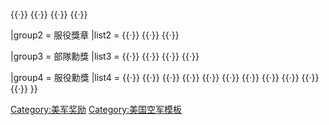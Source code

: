 {{military navigation
|name  = 美國空軍勳獎
|style = wide
|title = [[美國空軍勳獎]]

|group1 = 個人勳獎
|list1  =
{{nowrap| [[Image:Air Force Cross ribbon.svg|35px]] [[空軍十字勳章 (美國)|空軍十字勳章]]}} {{·}} {{nowrap| [[Image:Air Force Distinguished Service ribbon.svg|35px]] [[空軍傑出服役勳章]]}} {{·}} {{nowrap| [[Image:Airman's Medal ribbon.svg|35px]] [[空軍戰士勳章]]}} {{·}} {{nowrap| [[Image:Aerial Achievement Medal ribbon.svg|35px]] [[航空功績勳章]]}} {{·}} {{nowrap| [[Image:Air Force Commendation ribbon.svg|35px]] [[嘉獎勳章|空軍嘉獎勳章]]}} {{·}} {{nowrap| [[Image:Air Force Achievement ribbon.svg|35px]] [[功績勳章 (美國)|空軍功績勳章]]}}

|group2 = 服役獎章
|list2  =
{{nowrap| [[Image:Air Force Combat Action ribbon.svg|35px]] [[空軍戰鬥行動獎章]]}} {{·}} {{nowrap| [[Image:Combat Readiness Medal ribbon.svg|35px]] [[空軍戰備獎章]]}} {{·}} {{nowrap| [[Image:Air Force Good Conduct ribbon.svg|35px]] [[空軍優良品德獎章]]}} {{·}} {{nowrap| [[Image:Air and Space Campaign ribbon.svg|35px]] [[航天服役獎章]]}}

|group3 = 部隊勳獎
|list3  =
{{nowrap| [[Image:U.S. Army and U.S. Air Force Presidential Unit Citation ribbon.svg|35px]] [[空軍總統部隊嘉獎勳表]]}} {{·}} {{nowrap| [[Image:Gallant Unit Citation ribbon.svg|35px]] [[空軍英勇部隊嘉獎勳表]]}} {{·}} {{nowrap| [[Image:Air Force Meritorious Unit ribbon.svg|35px]] [[空軍功績部隊嘉獎]]}} {{·}} {{nowrap| [[Image:Outstanding Unit ribbon.svg|35px]] [[空軍優秀部隊嘉獎]]}} {{·}} {{nowrap| [[Image:Organizational Excellence ribbon.svg|35px]] [[空軍優秀組織獎]]}}

|group4 = 服役勳獎
|list4  =
{{nowrap| [[Image:Outstanding Airman of the Year Ribbon.svg|35px]] [[年度優秀空軍戰士勳表]]}} {{·}} {{nowrap| [[Image:Air Force Recognition Ribbon.svg|35px]] [[空軍表彰勳表]]}} {{·}} {{nowrap| [[Image:Air Force Overseas Short Tour Service Ribbon.svg|35px]] [[海外服役勳表|空軍海外短期服役勳表]]}} {{·}} {{nowrap| [[Image:Air Force Overseas Long Tour Service Ribbon.svg|35px]] [[海外服役勳表|空軍海外長期服役勳表]]}} {{·}} {{nowrap| [[Image:Air Force Expeditionary Service Ribbon.svg|35px]] [[空軍遠征服役勳表]]}} {{·}} {{nowrap| [[Image:Air Force Longevity Service ribbon.svg|35px]] [[空軍服役獎章]]}} {{·}} {{nowrap| [[Image:Military Training Instructor Ribbon.svg|35px]] [[軍訓教官勳表|空軍軍訓教官勳表]]}} {{·}} {{nowrap| [[Image:Air Force Recruiter Ribbon.svg|35px]] [[招募新兵勳表|空軍招募新兵勳表]]}} {{·}} {{nowrap| [[Image:USAF NCO PME Graduate Ribbon.svg|35px]] [[士官發展勳表|空軍士官發展勳表]]}} {{·}} {{nowrap| [[Image:USAF Basic Military Training Honor Graduate Ribbon.svg|35px]] [[基礎軍訓榮譽畢業勳表|空軍基礎軍訓榮譽畢業勳表]]}} {{·}} {{nowrap| [[Image:USAF Marksmanship ribbon.svg|35px]] [[射手勳表|空軍輕武器特等射手勳表]]}} {{·}} {{nowrap| [[Image:Air Force Training Ribbon.svg|35px]] [[空軍訓練勳表]]}}
}}
<noinclude>
{{collapsible option}}
[[Category:美军奖励]]
[[Category:美国空军模板]]
</noinclude>